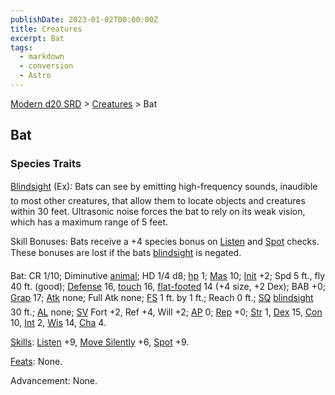 ```yaml
---
publishDate: 2023-01-02T00:00:00Z
title: Creatures
excerpt: Bat
tags:
  - markdown
  - conversion
  - Astro
---
```


[Modern d20 SRD](/#modernD20) > [Creatures](modern-d20-srd-creatures-index) > Bat

## Bat

### Species Traits

[Blindsight](modern-d20-srd-special-abilities-blindsight) (Ex): Bats can see by emitting high-frequency sounds, inaudible to most other creatures, that allow them to locate objects and creatures within 30 feet. Ultrasonic noise forces the bat to rely on its weak vision, which has a maximum range of 5 feet.

Skill Bonuses: Bats receive a +4 species bonus on [Listen](modern-d20-srd-skills-listen) and [Spot](modern-d20-srd-skills-spot) checks. These bonuses are lost if the bats [blindsight](modern-d20-srd-special-abilities-blindsight) is negated.

Bat: CR 1/10; Diminutive [animal](modern-d20-srd-creature-types-animal); HD 1/4 d8; [hp](modern-d20-srd-combat-hit-points) 1; [Mas](modern-d20-srd-creatures-creature-overview) 10; [Init](modern-d20-srd-combat-initiative) +2; Spd 5 ft., fly 40 ft. (good); [Defense](modern-d20-srd-combat-defense) 16, [touch](modern-d20-srd-combat-attack-actions) 16, [flat-footed](modern-d20-srd-combat-surprise) 14 (+4 size, +2 Dex); BAB +0; [Grap](modern-d20-srd-combat-grapple) 17; [Atk](modern-d20-srd-combat-attack-roll) none; Full Atk none; [FS](modern-d20-srd-creatures-creature-overview) 1 ft. by 1 ft.; Reach 0 ft.; [SQ](modern-d20-srd-creatures-creature-overview) [blindsight](modern-d20-srd-special-abilities-blindsight) 30 ft.; [AL](modern-d20-srd-basics-allegiances) none; [SV](modern-d20-srd-basics-saving-throws) Fort +2, Ref +4, Will +2; [AP](modern-d20-srd-creatures-creature-overview) 0; [Rep](modern-d20-srd-creatures-creature-overview) +0; [Str](modern-d20-srd-basics-ability-scores) 1, [Dex](modern-d20-srd-basics-ability-scores) 15, [Con](modern-d20-srd-basics-ability-scores) 10, [Int](modern-d20-srd-basics-ability-scores) 2, [Wis](modern-d20-srd-basics-ability-scores) 14, [Cha](modern-d20-srd-basics-ability-scores) 4.

[Skills](modern-d20-srd-skills-index): [Listen](modern-d20-srd-skills-listen) +9, [Move Silently](modern-d20-srd-skills-move-silently) +6, [Spot](modern-d20-srd-skills-spot) +9.

[Feats](modern-d20-srd-feats-index): None.

Advancement: None.
